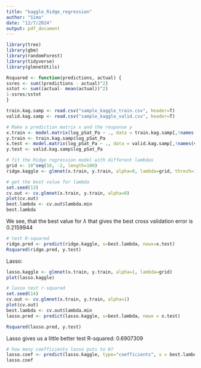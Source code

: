 ```yaml
---
title: "kaggle_Ridge_regression"
author: "Simo"
date: "12/7/2024"
output: pdf_document
---
```


```r

library(tree)
library(gbm)
library(randomForest)
library(tidyverse)
library(glmnetUtils)
```

```r
Rsquared <- function(predictions, actual) {
ssres <- sum((predictions - actual)^2)
sstot <- sum((actual- mean(actual))^2)
1-ssres/sstot
}
```


```r
train.kag.samp <- read.csv("sample_kaggle_train.csv", header=T)
valid.kag.samp <- read.csv("sample_kaggle_valid.csv", header=T)
```


```r
# Make a prediction matrix x and the response y
x.train <- model.matrix(log_pSat_Pa ~ ., data = train.kag.samp[,!names(train.kag.samp) %in% c("ID", "parentspecies")])[,-1]
y.train <- train.kag.samp$log_pSat_Pa
x.test <- model.matrix(log_pSat_Pa ~ ., data = valid.kag.samp[,!names(valid.kag.samp) %in% c("ID", "parentspecies")])[,-1]
y.test <- valid.kag.samp$log_pSat_Pa
```


```r
# fit the Ridge regression model with different lambdas
grid <- 10^seq(10, -2, length=100)
ridge.kaggle <- glmnet(x.train, y.train, alpha=0, lambda=grid, thresh=1e-12)
```


```r
# get the best value for lambda
set.seed(13)
cv.out <- cv.glmnet(x.train, y.train, alpha=0)
plot(cv.out)
best.lambda <- cv.out$lambda.min
best.lambda
```

We see, that the best value for $\lambda$ that gives the best cross validation error is 0.2159944

```r
# test R-squared
ridge.pred <- predict(ridge.kaggle, s=best.lambda, newx=x.test)
Rsquared(ridge.pred, y.test)
```

Lasso:

```r
lasso.kaggle <- glmnet(x.train, y.train, alpha=1, lambda=grid)
plot(lasso.kaggle)

```

```r
# lasso test r-squared
set.seed(14)
cv.out <- cv.glmnet(x.train, y.train, alpha=1)
plot(cv.out)
best.lambda <- cv.out$lambda.min
lasso.pred <- predict(lasso.kaggle, s=best.lambda, newx = x.test)

Rsquared(lasso.pred, y.test)
```


Lasso gives us a little better test R-squared:  0.6907309

```r
# how many coefficients lasso puts to 0?
lasso.coef <- predict(lasso.kaggle, type="coefficients", s = best.lambda)
lasso.coef
```








